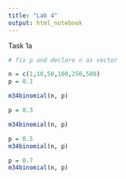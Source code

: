 ```yaml
---
title: "Lab 4"
output: html_notebook
---
```


Task 1a

```r
# fix p and declare n as vector

n = c(1,10,50,100,250,500)
p = 0.1

m34binomial(n, p)
```

```r
p = 0.3

m34binomial(n, p)
```

```r
p = 0.5
m34binomial(n, p)
```

```r
p = 0.7
m34binomial(n, p)
```
